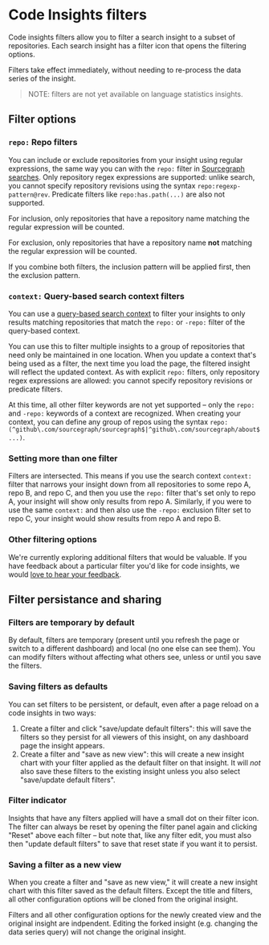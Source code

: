 # Code Insights filters

Code insights filters allow you to filter a search insight to a subset of repositories. Each search insight has a filter icon that opens the filtering options.

Filters take effect immediately, without needing to re-process the data series of the insight.

> NOTE: filters are not yet available on language statistics insights.

## Filter options

### `repo:` Repo filters

You can include or exclude repositories from your insight using regular expressions, the same way you can with the `repo:` filter in [Sourcegraph searches](/code_search/reference/queries#keywords-all-searches).
Only repository regex expressions are supported: unlike search, you cannot specify repository revisions using the syntax `repo:regexp-pattern@rev`. Predicate filters like `repo:has.path(...)` are also not supported.

For inclusion, only repositories that have a repository name matching the regular expression will be counted.

For exclusion, only repositories that have a repository name **not** matching the regular expression will be counted.

If you combine both filters, the inclusion pattern will be applied first, then the exclusion pattern.

### `context:` Query-based search context filters

You can use a [query-based search context](/code_search/how-to/search_contexts#beta-query-based-search-contexts) to filter your insights to only results matching repositories that match the `repo:` or `-repo:` filter of the query-based context.

You can use this to filter multiple insights to a group of repositories that need only be maintained in one location. When you update a context that's being used as a filter, the next time you load the page, the filtered insight will reflect the updated context.
As with explicit `repo:` filters, only repository regex expressions are allowed: you cannot specify repository revisions or predicate filters.

At this time, all other filter keywords are not yet supported – only the `repo:` and `-repo:` keywords of a context are recognized. When creating your context, you can define any group of repos using the syntax `repo:(^github\.com/sourcegraph/sourcegraph$|^github\.com/sourcegraph/about$...)`.

### Setting more than one filter

Filters are intersected. This means if you use the search context `context:` filter that narrows your insight down from all repositories to some repo A, repo B, and repo C, and then you use the `repo:` filter that's set only to repo A, your insight will show only results from repo A. Similarly, if you were to use the same `context:` and then also use the `-repo:` exclusion filter set to repo C, your insight would show results from repo A and repo B.

### Other filtering options

We're currently exploring additional filters that would be valuable. If you have feedback about a particular filter you'd like for code insights, we would [love to hear your feedback](mailto:feedback@sourcegraph.com).

## Filter persistance and sharing

### Filters are temporary by default

By default, filters are temporary (present until you refresh the page or switch to a different dashboard) and local (no one else can see them). You can modify filters without affecting what others see, unless or until you save the filters.

### Saving filters as defaults

You can set filters to be persistent, or default, even after a page reload on a code insights in two ways:

1. Create a filter and click "save/update default filters": this will save the filters so they persist for all viewers of this insight, on any dashboard page the insight appears.
1. Create a filter and "save as new view": this will create a new insight chart with your filter applied as the default filter on that insight. It will _not_ also save these filters to the existing insight unless you also select "save/update default filters".

### Filter indicator

Insights that have any filters applied will have a small dot on their filter icon. The filter can always be reset by opening the filter panel again and clicking "Reset" above each filter – but note that, like any filter edit, you must also then "update default filters" to save that reset state if you want it to persist.

### Saving a filter as a new view

When you create a filter and "save as new view," it will create a new insight chart with this filter saved as the default filters. Except the title and filters, all other configuration options will be cloned from the original insight.

Filters and all other configuration options for the newly created view and the original insight are indpendent. Editing the forked insight (e.g. changing the data series query) will not change the original insight.

